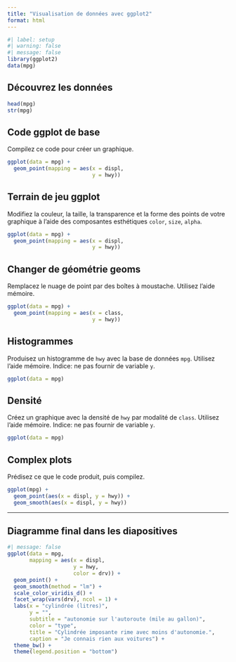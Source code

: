 ```yaml
---
title: "Visualisation de données avec ggplot2"
format: html
---
```


```r
#| label: setup
#| warning: false
#| message: false
library(ggplot2)
data(mpg)
```

## Découvrez les données

```r
head(mpg)
str(mpg)
```

## Code ggplot de base

Compilez ce code pour créer un graphique.

```r
ggplot(data = mpg) +
  geom_point(mapping = aes(x = displ, 
                           y = hwy))
```

## Terrain de jeu ggplot

Modifiez la couleur, la taille, la transparence et la forme des points de votre graphique à l'aide des composantes esthétiques `color`, `size`, `alpha`.


```r
ggplot(data = mpg) + 
  geom_point(mapping = aes(x = displ, 
                           y = hwy))
```

## Changer de géométrie geoms

Remplacez le nuage de point par des boîtes à moustache. Utilisez l'aide mémoire.

```r
ggplot(data = mpg) +
  geom_point(mapping = aes(x = class,
                           y = hwy))
```

## Histogrammes

Produisez un histogramme de `hwy` avec la base de données `mpg`. Utilisez l'aide mémoire. Indice: ne pas fournir de variable `y`.

```r
ggplot(data = mpg)
```

## Densité

Créez un graphique avec la densité de `hwy` par modalité de `class`. Utilisez l'aide mémoire.
Indice: ne pas fournir de variable `y`.

```r
ggplot(data = mpg) 
```

## Complex plots

Prédisez ce que le code produit, puis compilez.

```r
ggplot(mpg) + 
  geom_point(aes(x = displ, y = hwy)) +
  geom_smooth(aes(x = displ, y = hwy))
```

---

## Diagramme final dans les diapositives

```r
#| message: false
ggplot(data = mpg, 
       mapping = aes(x = displ,
                     y = hwy,
                     color = drv)) +
  geom_point() +
  geom_smooth(method = "lm") + 
  scale_color_viridis_d() +
  facet_wrap(vars(drv), ncol = 1) +
  labs(x = "cylindrée (litres)", 
       y = "",
       subtitle = "autonomie sur l'autoroute (mile au gallon)",
       color = "type", 
       title = "Cylindrée imposante rime avec moins d'autonomie.",
       caption = "Je connais rien aux voitures") +
  theme_bw() +
  theme(legend.position = "bottom")
```

